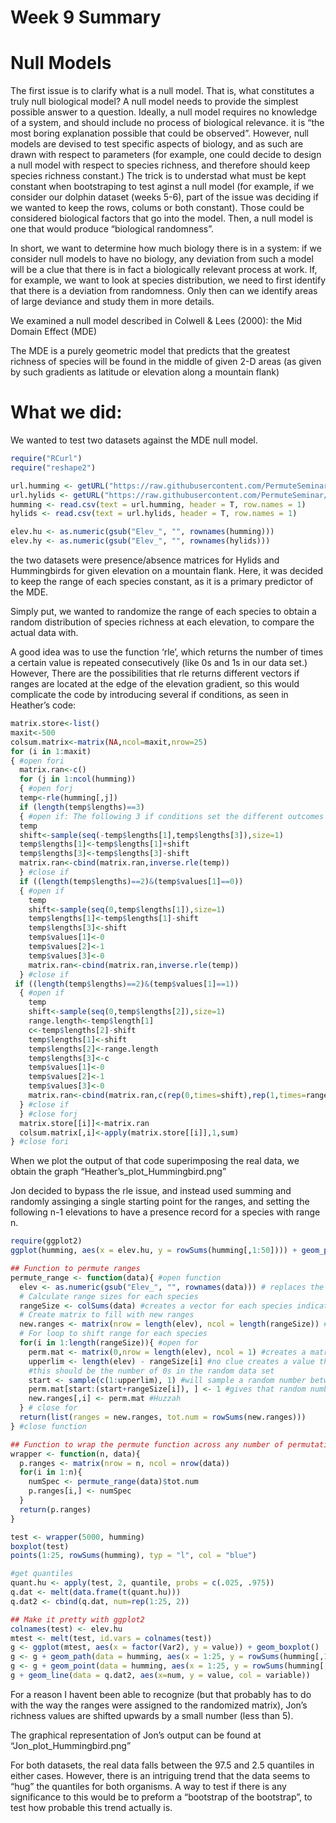 Week 9 Summary
=============

Null Models
==========

The first issue is to clarify what is a null model. That is, what constitutes a truly null biological model? A null model needs to provide the simplest possible answer to a question. Ideally, a null model requires no knowledge of a system, and should include no process of biological relevance. it is "the most boring explanation possible that could be observed".
However, null models are devised to test specific aspects of biology, and as such are drawn with respect to parameters (for example, one could decide to design a null model with respect to species richness, and therefore should keep species richness constant.) The trick is to understad what must be kept constant when bootstraping to test aginst a null model (for example, if we consider our dolphin dataset (weeks 5-6), part of the issue was deciding if we wanted to keep the rows, colums or both constant). Those could be considered biological factors that go into the model. Then, a null model is one that would produce "biological randomness".

In short, we want to determine how much biology there is in a system: if we consider null models to have no biology, any deviation from such a model will be a clue that there is in fact a biologically relevant process at work. If, for example, we want to look at species distribution, we need to first identify that there is a deviation from randomness. Only then can we identify areas of large deviance and study them in more details.

We examined a null model described in Colwell & Lees (2000): the Mid Domain Effect (MDE)

The MDE is a purely geometric model that predicts that the greatest richness of species will be found in the middle of given 2-D areas (as given by such gradients as latitude or elevation along a mountain flank)

What we did:
===========
We wanted to test two datasets against the MDE null model.

```r
require("RCurl")
require("reshape2")

url.humming <- getURL("https://raw.githubusercontent.com/PermuteSeminar/PermuteSeminar-2014/master/Null%20models/Hummingbirds.csv")
url.hylids <- getURL("https://raw.githubusercontent.com/PermuteSeminar/PermuteSeminar-2014/master/Null%20models/Hylids.csv")
humming <- read.csv(text = url.humming, header = T, row.names = 1)
hylids <- read.csv(text = url.hylids, header = T, row.names = 1)

elev.hu <- as.numeric(gsub("Elev_", "", rownames(humming)))
elev.hy <- as.numeric(gsub("Elev_", "", rownames(hylids)))
```


the two datasets were presence/absence matrices for Hylids and Hummingbirds for given elevation on a mountain flank. Here, it was decided to keep the range of each species constant, as it is a primary predictor of the MDE.

Simply put, we wanted to randomize the range of each species to obtain a random distribution of species richness at each elevation, to compare the actual data with.

A good idea was to use the function 'rle', which returns the number of times a certain value is repeated consecutively (like 0s and 1s in our data set.) However, There are the possibilities that rle returns different vectors if ranges are located at the edge of the elevation gradient, so this would complicate the code by introducing several if conditions, as seen in Heather's code:

```r
matrix.store<-list()
maxit<-500
colsum.matrix<-matrix(NA,ncol=maxit,nrow=25)
for (i in 1:maxit)
{ #open fori
  matrix.ran<-c()
  for (j in 1:ncol(humming))
  { #open forj
  temp<-rle(humming[,j])
  if (length(temp$lengths)==3)
  { #open if: The following 3 if conditions set the different outcomes of the rle function
  temp
  shift<-sample(seq(-temp$lengths[1],temp$lengths[3]),size=1)
  temp$lengths[1]<-temp$lengths[1]+shift
  temp$lengths[3]<-temp$lengths[3]-shift
  matrix.ran<-cbind(matrix.ran,inverse.rle(temp))
  } #close if
  if ((length(temp$lengths)==2)&(temp$values[1]==0))
  { #open if
    temp
    shift<-sample(seq(0,temp$lengths[1]),size=1)
    temp$lengths[1]<-temp$lengths[1]-shift
    temp$lengths[3]<-shift
    temp$values[1]<-0
    temp$values[2]<-1
    temp$values[3]<-0
    matrix.ran<-cbind(matrix.ran,inverse.rle(temp))
  } #close if
 if ((length(temp$lengths)==2)&(temp$values[1]==1))
  { #open if
    temp
    shift<-sample(seq(0,temp$lengths[2]),size=1)
    range.length<-temp$length[1]
    c<-temp$lengths[2]-shift
    temp$lengths[1]<-shift
    temp$lengths[2]<-range.length
    temp$lengths[3]<-c
    temp$values[1]<-0
    temp$values[2]<-1
    temp$values[3]<-0
    matrix.ran<-cbind(matrix.ran,c(rep(0,times=shift),rep(1,times=range.length),rep(0,times=c)))
  } #close if
  } #close forj
  matrix.store[[i]]<-matrix.ran
  colsum.matrix[,i]<-apply(matrix.store[[i]],1,sum)
} #close fori
```

When we plot the output of that code superimposing the real data, we obtain the graph "Heather's_plot_Hummingbird.png"

Jon decided to bypass the rle issue, and instead used summing and randomly assinging a single starting point for the ranges, and setting the following n-1 elevations to have a presence record for a species with range n.

```r
require(ggplot2)
ggplot(humming, aes(x = elev.hu, y = rowSums(humming[,1:50]))) + geom_path()

## Function to permute ranges
permute_range <- function(data){ #open function
  elev <- as.numeric(gsub("Elev_", "", rownames(data))) # replaces the first colums of the dataset with their actual value
  # Calculate range sizes for each species
  rangeSize <- colSums(data) #creates a vector for each species indicating the size of their range
  # Create matrix to fill with new ranges
  new.ranges <- matrix(nrow = length(elev), ncol = length(rangeSize)) #creates an empty matrix to recieve the randomized data
  # For loop to shift range for each species
  for(i in 1:length(rangeSize)){ #open for
    perm.mat <- matrix(0,nrow = length(elev), ncol = 1) #creates a matrix with 1 column full of 0
    upperlim <- length(elev) - rangeSize[i] #no clue creates a value that substracts the range size for spp i from the number of elevation points
    #this should be the number of 0s in the random data set
    start <- sample(c(1:upperlim), 1) #will sample a random number between 1 an the number of 0s in the dataset
    perm.mat[start:(start+rangeSize[i]), ] <- 1 #gives that random number and the range size for spp i and sets it to 1
    new.ranges[,i] <- perm.mat #Huzzah
  } # close for
  return(list(ranges = new.ranges, tot.num = rowSums(new.ranges)))
} #close function

## Function to wrap the permute function across any number of permutations
wrapper <- function(n, data){
  p.ranges <- matrix(nrow = n, ncol = nrow(data))
  for(i in 1:n){
    numSpec <- permute_range(data)$tot.num
    p.ranges[i,] <- numSpec
  }
  return(p.ranges)
}

test <- wrapper(5000, humming)
boxplot(test)
points(1:25, rowSums(humming), typ = "l", col = "blue")

#get quantiles
quant.hu <- apply(test, 2, quantile, probs = c(.025, .975))
q.dat <- melt(data.frame(t(quant.hu)))
q.dat2 <- cbind(q.dat, num=rep(1:25, 2))

## Make it pretty with ggplot2
colnames(test) <- elev.hu
mtest <- melt(test, id.vars = colnames(test))
g <- ggplot(mtest, aes(x = factor(Var2), y = value)) + geom_boxplot()
g <- g + geom_path(data = humming, aes(x = 1:25, y = rowSums(humming[,1:50])), col = "blue")
g <- g + geom_point(data = humming, aes(x = 1:25, y = rowSums(humming[,1:50])), col = "blue", size = 3)
g + geom_line(data = q.dat2, aes(x=num, y = value, col = variable))
```

For a reason I havent been able to recognize (but that probably has to do with the way the ranges were assigned to the randomized matrix), Jon's richness values are shifted upwards by a small number (less than 5).

The graphical representation of Jon's output can be found at "Jon_plot_Hummingbird.png"

For both datasets, the real data falls between the  97.5 and 2.5 quantiles in either cases. However, there is an intriguing trend that the data seems to "hug" the quantiles for both organisms. A way to test if there is any significance to this would be to preform a "bootstrap of the bootstrap", to test how probable this trend actually is.